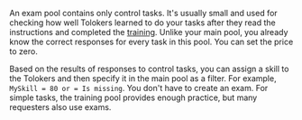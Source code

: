 <Cut title="Isn't the exam a regular pool that I pay for? How does it differ from a regular pool?">

An exam pool contains only control tasks. It's usually small and used for checking how well Tolokers learned to do your tasks after they read the instructions and completed the [training](/docs-new/guide/additionals-q#selection). Unlike your main pool, you already know the correct responses for every task in this pool. You can set the price to zero.

Based on the results of responses to control tasks, you can assign a skill to the Tolokers and then specify it in the main pool as a filter. For example, `MySkill = 80 or = Is missing`. You don't have to create an exam. For simple tasks, the training pool provides enough practice, but many requesters also use exams.

</Cut>